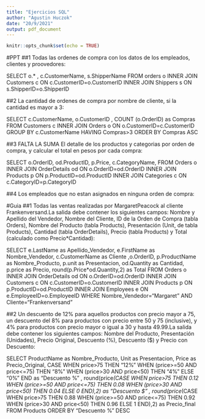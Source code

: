 ```yaml
---
title: "Ejercicios SQL"
author: "Agustin Huczok"
date: "20/9/2021"
output: pdf_document
---
```


```r
knitr::opts_chunk$set(echo = TRUE)
```

#PPT
##1
Todas las ordenes de compra con los datos de los empleados, clientes y proovedores:

SELECT o.* , c.CustomerName, s.ShipperName 
FROM orders o
INNER JOIN Customers c ON c.CustomerID=o.CustomerID 
INNER JOIN Shippers s ON s.ShipperID=o.ShipperID

##2
La cantidad de ordenes de compra por nombre de cliente, si la cantidad es mayor a 3:

SELECT c.CustomerName, o.CustomerID , COUNT (o.OrderID) as Compras
FROM Customers c
INNER JOIN Orders o ON o.CustomerID=c.CustomerID
GROUP BY c.CustomerName 
HAVING Compras>3
ORDER BY Compras ASC

##3 FALTA LA SUMA
El detalle de los productos y categorias por orden de compra, y calcular el total en pesos por cada compra:

SELECT o.OrderID, od.ProductID, p.Price, c.CategoryName, 
FROM Orders o
INNER JOIN OrderDetails od ON o.OrderID=od.OrderID
INNER JOIN Products p ON p.ProductID=od.ProductID
INNER JOIN Categories c ON c.CategoryID=p.CategoryID

##4
Los empleados que no estan asignados en ninguna orden de compra:



#Guia
##1
Todas las ventas realizadas por MargaretPeacock al cliente Frankenversand.La salida debe  contener  los  siguientes  campos:  Nombre  y  Apellido  del  Vendedor,  Nombre  del Cliente,  ID  de  la  Orden  de  Compra  (tabla  Orders),  Nombre  del  Producto  (tabla Products), Presentación (Unit, de tabla Products), Cantidad (tabla OrderDetails), Precio (tabla Products) y Total (calculado como Precio*Cantidad):


SELECT e.LastName as Apellido_Vendedor, e.FirstName as Nombre_Vendedor, c.CustomerName as Cliente ,o.OrderID, p.ProductName as Nombre_Producto, p.unit as Presentacion, od.Quantity as Cantidad, p.price as Precio, round(p.Price*od.Quantity,2) as Total
FROM Orders o
INNER JOIN OrderDetails od ON o.OrderID=od.OrderID
INNER JOIN Customers c ON c.CustomerID=o.CustomerID
INNER JOIN Products p ON p.ProductID=od.ProductID
INNER JOIN Employees e ON e.EmployeeID=o.EmployeeID
WHERE Nombre_Vendedor="Margaret" AND Cliente="Frankenversand"

##2
Un  descuento  de  12%  para  aquellos productos  con  precio  mayor  a  75,  un  descuento del 8%  para  productos  con  precio  entre  50  y  75  (inclusive),  y 4%  para  productos  con precio mayor o igual a 30 y hasta 49.99.La salida debe contener los siguientes campos: Nombre   del   Producto,   Presentación   (Unidades),   Precio   Original,   Descuento   (%), Descuento ($) y Precio con Descuento:


SELECT ProductName as Nombre_Producto, Unit as Presentacion, Price as Precio_Original, CASE WHEN price>75 THEN "12%" WHEN (price>=50 AND price<=75) THEN "8%" WHEN (price>30 AND price<50) THEN "4%" ELSE "0%" END as "Descuento %" , round(price*(CASE WHEN price>75 THEN 0.12 WHEN (price>=50 AND price<=75) THEN 0.08 WHEN (price>30 AND price<50) THEN 0.04 ELSE 0 END),2) as "Descuento $" , round(price*(CASE WHEN price>75 THEN 0.88 WHEN (price>=50 AND price<=75) THEN 0.92 WHEN (price>30 AND price<50) THEN 0.96 ELSE 1 END),2) as Precio_final
FROM Products
ORDER BY "Descuento %" DESC
